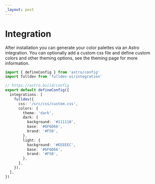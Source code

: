 ```yaml
---
_layout: post
---
```



# Integration

After <Link href="/overview/installation">installation</Link> you can generate your color palettes via an Astro integration. You can optionally add a custom css file and define custom colors and other theming options, see the <Link href="/overview/theming">theming page</Link> for more information.

```ts
import { defineConfig } from 'astro/config'
import fulldev from 'fulldev-ui/integration'

// https://astro.build/config
export default defineConfig({
  integrations: [
    fulldev({
      css: '/src/css/custom.css',
      colors: {
        theme: 'dark',
        dark: {
          background: '#111110',
          base: '#6F6D66',
          brand: '#F50',
        },
        light: {
          background: '#EEEEEC',
          base: '#6F6D66',
          brand: '#F50',
        },
      },
    }),
  ],
})
```
